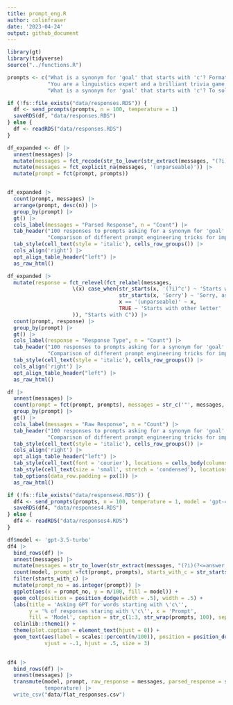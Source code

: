```yaml
---
title: prompt_eng.R
author: colinfraser
date: '2023-04-24'
output: github_document
---
```



```r
library(gt)
library(tidyverse)
source("../functions.R")

prompts <- c("What is a synonym for 'goal' that starts with 'c'? Format your final answer as follows: 'Answer: [word]'.",
             "You are a linguistics expert and a brilliant trivia game player. What is a synonym for 'goal' that starts with 'c'? Format your final answer as follows: 'Answer: [word]'.",
             "What is a synonym for 'goal' that starts with 'c'? To solve the problem, I want you to use the following procudure. Repeat it as many times as necessary. Pick a word. Check to see if it starts with 'c', If it does start with 'c' then report it as your answer. If it doesn't then try to pick a new word and repeat the procedure. Format your final answer as follows: 'Answer: [word]'.")

if (!fs::file_exists("data/responses.RDS")) {
  df <- send_prompts(prompts, n = 100, temperature = 1)
  saveRDS(df, "data/responses.RDS")
} else {
  df <- readRDS("data/responses.RDS")
}

df_expanded <- df |>
  unnest(messages) |>
  mutate(messages = fct_recode(str_to_lower(str_extract(messages, "(?i)(?<=answer: )\\w+|sorry,")), "Sorry, as an AI Language Model..." = "sorry,")) |>
  mutate(messages = fct_explicit_na(messages, '(unparseable)')) |>
  mutate(prompt = fct(prompt, prompts))


df_expanded |>
  count(prompt, messages) |>
  arrange(prompt, desc(n)) |>
  group_by(prompt) |>
  gt() |>
  cols_label(messages = "Parsed Response", n = "Count") |>
  tab_header("100 responses to prompts asking for a synonym for 'goal' that starts with 'c'. (Parsed responses)",
             "Comparison of different prompt engineering tricks for improving performance. Model = gpt-3.5-turbo, temperature = 1.") |>
  tab_style(cell_text(style = 'italic'), cells_row_groups()) |>
  cols_align('right') |>
  opt_align_table_header("left") |> 
  as_raw_html()

df_expanded |>
  mutate(response = fct_relevel(fct_relabel(messages,
                     \(x) case_when(str_starts(x, '(?i)^c') ~ 'Starts with C',
                                    str_starts(x, 'Sorry') ~ 'Sorry, as an AI Language Model...',
                                    x == '(unparseable)' ~ x,
                                    TRUE ~ 'Starts with other letter'
                     )), "Starts with C")) |>
  count(prompt, response) |>
  group_by(prompt) |>
  gt() |>
  cols_label(response = "Response Type", n = "Count") |>
  tab_header("100 responses to prompts asking for a synonym for 'goal' that starts with 'c'. (Summary)",
             "Comparison of different prompt engineering tricks for improving performance. Model = gpt-3.5-turbo, temperature = 1.") |>
  tab_style(cell_text(style = 'italic'), cells_row_groups()) |>
  cols_align('right') |>
  opt_align_table_header("left") |> 
  as_raw_html()

df |>
  unnest(messages) |>
  count(prompt = fct(prompt, prompts), messages = str_c('"', messages, '"'), sort = TRUE) |>
  group_by(prompt) |>
  gt() |>
  cols_label(messages = "Raw Response", n = "Count") |>
  tab_header("100 responses to prompts asking for a synonym for 'goal' that starts with 'c' (Raw responses).",
             "Comparison of different prompt engineering tricks for improving performance. Model = gpt-3.5-turbo, temperature = 1.") |>
  tab_style(cell_text(style = 'italic'), cells_row_groups()) |>
  cols_align('right') |>
  opt_align_table_header("left") |>
  tab_style(cell_text(font = 'courier'), locations = cells_body(columns = messages)) |>
  tab_style(cell_text(size = 'small', stretch = 'condensed'), locations = cells_body()) |>
  tab_options(data_row.padding = px(1)) |> 
  as_raw_html()
```

```r
if (!fs::file_exists("data/responses4.RDS")) {
  df4 <- send_prompts(prompts, n = 100, temperature = 1, model = 'gpt-4', .api_key = getPass::getPass("API key"))
  saveRDS(df4, "data/responses4.RDS")
} else {
  df4 <- readRDS("data/responses4.RDS")
}
```

```r
df$model <- 'gpt-3.5-turbo'
df4 |>
  bind_rows(df) |> 
  unnest(messages) |>
  mutate(messages = str_to_lower(str_extract(messages, "(?i)(?<=answer: )\\w+"))) |> 
  count(model, prompt =fct(prompt, prompts), starts_with_c = str_starts(messages, "(?i)c")) |> 
  filter(starts_with_c) |> 
  mutate(prompt_no = as.integer(prompt)) |> 
  ggplot(aes(x = prompt_no, y = n/100, fill = model)) + 
  geom_col(position = position_dodge(width = .5), width = .5) +
  labs(title = 'Asking GPT for words starting with \'c\'', 
       y = '% of responses staring with \'c\'', x = 'Prompt',
       fill = 'Model', caption = str_c(1:3, str_wrap(prompts, 100), sep = ', ', collapse = '\n')) +
  colinlib::theme1() +
  theme(plot.caption = element_text(hjust = 0)) +
  geom_text(aes(label = scales::percent(n/100)), position = position_dodge(, width = .5),
            vjust = -.1, hjust = .5, size = 3)
  

```

```r
df4 |>
  bind_rows(df) |> 
  unnest(messages) |> 
  transmute(model, prompt, raw_response = messages, parsed_response = str_extract(messages, r"((?i)(?<=Answer: ['"]?)\w+)"),
            temperature) |> 
  write_csv("data/flat_responses.csv")
  
```

